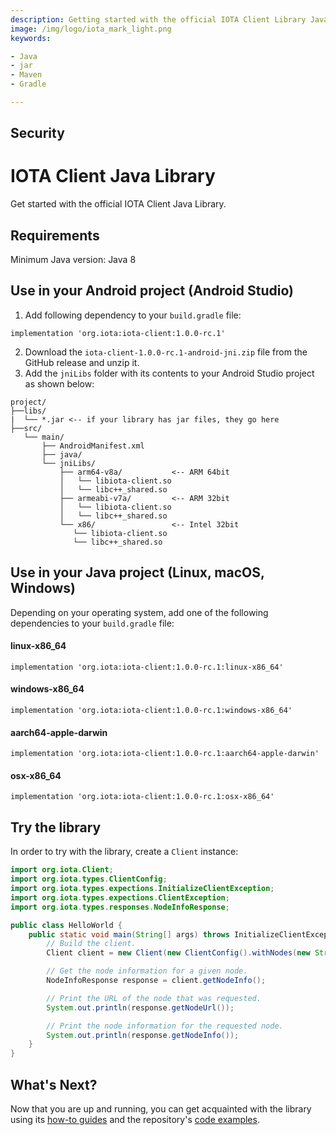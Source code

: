 ```yaml
---
description: Getting started with the official IOTA Client Library Java binding.
image: /img/logo/iota_mark_light.png
keywords:

- Java
- jar
- Maven
- Gradle

---
```


## Security

<WarningPasswordStorage/>

# IOTA Client Java Library

Get started with the official IOTA Client Java Library.

## Requirements

Minimum Java version: Java 8

## Use in your Android project (Android Studio)

1. Add following dependency to your `build.gradle` file:
```
implementation 'org.iota:iota-client:1.0.0-rc.1'
```

2. Download the `iota-client-1.0.0-rc.1-android-jni.zip` file from the GitHub release and unzip it.
3. Add the `jniLibs` folder with its contents to your Android Studio project as shown below:

```
project/
├──libs/
|  └── *.jar <-- if your library has jar files, they go here
├──src/
   └── main/
       ├── AndroidManifest.xml
       ├── java/
       └── jniLibs/
           ├── arm64-v8a/           <-- ARM 64bit
           │   └── libiota-client.so
           │   └── libc++_shared.so
           ├── armeabi-v7a/         <-- ARM 32bit
           │   └── libiota-client.so
           │   └── libc++_shared.so
           └── x86/                 <-- Intel 32bit
              └── libiota-client.so
              └── libc++_shared.so
```

## Use in your Java project (Linux, macOS, Windows)

Depending on your operating system, add one of the following dependencies to your `build.gradle` file:

#### linux-x86_64
```
implementation 'org.iota:iota-client:1.0.0-rc.1:linux-x86_64'
```

#### windows-x86_64
```
implementation 'org.iota:iota-client:1.0.0-rc.1:windows-x86_64'
```

#### aarch64-apple-darwin
```
implementation 'org.iota:iota-client:1.0.0-rc.1:aarch64-apple-darwin'
```

#### osx-x86_64
```
implementation 'org.iota:iota-client:1.0.0-rc.1:osx-x86_64'
```

## Try the library

In order to try with the library, create a `Client` instance:

```java
import org.iota.Client;
import org.iota.types.ClientConfig;
import org.iota.types.expections.InitializeClientException;
import org.iota.types.expections.ClientException;
import org.iota.types.responses.NodeInfoResponse;

public class HelloWorld {
    public static void main(String[] args) throws InitializeClientException, ClientException {
        // Build the client.
        Client client = new Client(new ClientConfig().withNodes(new String[]{"https://api.testnet.shimmer.network"}));

        // Get the node information for a given node.
        NodeInfoResponse response = client.getNodeInfo();

        // Print the URL of the node that was requested.
        System.out.println(response.getNodeUrl());

        // Print the node information for the requested node.
        System.out.println(response.getNodeInfo());
    }
}
```

## What's Next?

Now that you are up and running, you can get acquainted with the library using
its [how-to guides](../how_tos/00_run_how_tos.mdx) and the
repository's [code examples](https://github.com/iotaledger/iota.rs/tree/develop/client/bindings/java/examples/src).